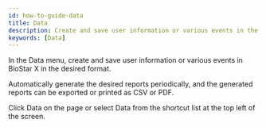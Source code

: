 ```yaml
---
id: how-to-guide-data
title: Data
description: Create and save user information or various events in the desired format.
keywords: [Data]
---
```


In the <Cmd>Data</Cmd> menu, create and save user information or various events in BioStar X in the desired format.

Automatically generate the desired reports periodically, and the generated reports can be exported or printed as CSV or PDF.

Click <Cmd>Data</Cmd> on the <Cmd sid='shell.header.launcher' /> page or select <Cmd>Data</Cmd> from the shortcut list at the top left of the screen.

<DocCardList />